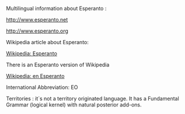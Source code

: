 Multilingual information about Esperanto : 

http://www.esperanto.net

http://www.esperanto.org

Wikipedia article about Esperanto: 

[[en:Esperanto|Wikipedia: Esperanto]]

There is an Esperanto version of Wikipedia

[[eo:|Wikipedia: en Esperanto]]

International Abbreviation:  EO

Territories : it´s not a territory originated language. It has a Fundamental  Grammar (logical kernel) with natural posterior add-ons.